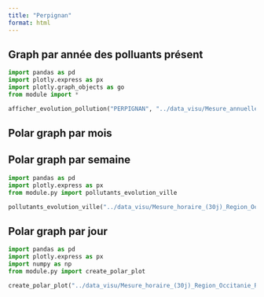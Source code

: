 ```yaml
---
title: "Perpignan"
format: html
---
```


## Graph par année des polluants présent
```python
import pandas as pd
import plotly.express as px
import plotly.graph_objects as go
from module import *

afficher_evolution_pollution("PERPIGNAN", "../data_visu/Mesure_annuelle_Region_Occitanie_Polluants_Principaux.csv" ,['NO2', 'PM2.5', 'PM10', 'NOX', 'NO'])
```

## Polar graph par mois

## Polar graph par semaine
```python
import pandas as pd
import plotly.express as px
from module.py import pollutants_evolution_ville

pollutants_evolution_ville("../data_visu/Mesure_horaire_(30j)_Region_Occitanie_Polluants_Reglementaires.csv",['NO2', 'PM2.5', 'PM10', 'NOX', 'NO'],"PERPIGNAN")
```

## Polar graph par jour
```python
import pandas as pd
import plotly.express as px
import numpy as np
from module.py import create_polar_plot

create_polar_plot("../data_visu/Mesure_horaire_(30j)_Region_Occitanie_Polluants_Reglementaires.csv",['NO2', 'PM2.5', 'PM10', 'NOX', 'NO'],"PERPIGNAN")
```
